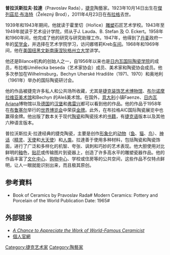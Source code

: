 {{unreferenced|time=2011-12-23T10:21:22+00:00}}

{{Untranslated-jargon|time=2012-01-02}} 

'''普拉沃斯拉夫·拉達'''（Pravoslav Rada），[[捷克|捷克]]陶藝家。1923年10月14日出生在[[傑列茲尼·布洛特|傑列茲尼·布洛特]]（Železný Brod），2011年4月23日在[[布拉格|布拉格]]去世。

1939年和1943年期间，他就读于霍里切（Hořice）[[雕塑|雕塑]]石匠艺术学校。1943年至1949年就读于艺术设计学院，师从于J. Lauda、B. Stefan 及 O. Eckert。1958年和1960年间，他完成了他的研究与研究助理工作。1947年，他得到了[[丹麦|丹麦]]政府一年的[[奖学金|奖学金]]，并选择在艺术学院学习，访问娜塔莉Kreb[[车间|车间]]。1968年和1969年间，他在[[美国|美国]][[纽黑文|纽黑文]][[新南康涅狄格州立大学|新南康涅狄格州立大学]]讲学。

他还是Bilance机构的创始人之一，自1956年以来也是[[日内瓦国际陶瓷学院|日内瓦国际陶瓷学院]]的成员，布拉格Umělecka beseda（艺术家协会）成员、美术家和陶瓷协会成员。他多次参加在Wilhelmsburg，Bechyn Uherské Hradište（1971、1970）和奥地利（1961年）举办的国际陶瓷研讨会。

他的作品被捷克许多私人和公共场所收藏，尤其是[[捷克装饰艺术博物馆|捷克装饰艺术博物馆]]、[[布尔诺摩拉维亚美术馆|布尔诺摩拉维亚美术馆]]和Bechyn 的Aleš美术馆。在国外，[[意大利|意大利]]小镇Faenze、[[日内瓦|日内瓦]]Ariana博物馆以及[[德国|德国]]的[[汉堡|汉堡]]和[[弗雷兴|弗雷兴]]都可以看到他的作品。他的作品于1958年在[[布鲁塞尔|布鲁塞尔]]举行的[[世界博览会|世界博览会]]中荣获[[金牌|金牌]]。此外，在布拉格AIC国际陶瓷展览中也赢得金牌。他出版了数本关于现代[[陶瓷|陶瓷]]和陶瓷技术的[[书籍|书籍]]，有[[捷克语|捷克语]]版本以及其他六种语言版本。

普拉沃斯拉夫·拉達经典的捷克陶瓷，主要是创作[[形象化|形象化]]的[[动物|动物]]（[[鱼|鱼]]、[[猫|猫]]、[[鸟|鸟]]）、[[神话|神话]]（[[精灵|精灵]]、[[天使|天使]]和[[大天使|大天使]]）和[[人类|人类]]。拉達善于使用多种材料，包括陶瓷和陶瓷饰面，进行了广泛和多样化的机智、夸张、讽刺和巧妙的艺术表现。他大胆使用对比鲜明的[[釉|釉]]色，[[贴花|贴花]]或传输图片到瓷器上，创造了许多高水平的雕塑瓷器作品。他的作品丰富了[[文化中心|文化中心]]、[[购物中心|购物中心]]、学校或住房等的公共空间，这些作品不仅特点鲜明，让人一眼就能识别出来，而且极其原创。

==参考資料==
* Book of Ceramics by Pravoslav Rada# Modern Ceramics: Pottery and Porcelain of the World Publication Date: 1965#

==外部链接==
* [https://web.archive.org/web/20110212112026/http://www.praha.eu/jnp/en/entertainment/museums_exhibitions/a_chance_to_appreciate_the_work_of_world.html ''A Chance to Appreciate the Work of World-Famous Ceramicist'']
* [http://www.radova.cz/pravoslav/ 個人官網] {{Wayback|url=http://www.radova.cz/pravoslav/ |date=20210123113459 }}

[[Category:捷克艺术家|Category:捷克艺术家]]
[[Category:陶藝家|Category:陶藝家]]